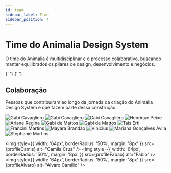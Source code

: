 ```yaml
---
id: team
sidebar_label: Time
sidebar_position: 4
---
```




# Time do Animalia Design System

O time do Animalia é multidisciplinar e o processo colaborativo, buscando manter equilibrados os pilares de design, desenvolvimento e negócios.

<div style={{ display: 'flex', flexFlow: 'row wrap', margin: '-8px' }}>
  <ProfileCardComponent
    avatar={profileFernanda}
    name="Fernanda Russafa"
    title="Gerente Eng. Corporativa"
  />
  <ProfileCardComponent
    avatar={profileDoug}
    name="Douglas Souza"
    title="PO Animalia DS"
  />
  <ProfileCardComponent
    avatar={profileAmilcar}
    name="Amilcar Teixeira"
    title="Product Design"
  />
  <ProfileCardComponent
    avatar={profileLucy}
    name="Lucy Brandão"
    title="Software Engineer"
  />
  <ProfileCardComponent
    avatar={profileGabi}
    name="Gabrieli Barbosa"
    title="Front-end Developer"
  />
  <ProfileCardComponent
    avatar={profileRafa}
    name="Rafael Lourenço"
    title="Front-end Developer"
  />
  <ProfileCardComponent
    avatar={profileJorge}
    name="Jorge Nicholas"
    title="Front-end Developer"
  />
  <ProfileCardComponent
    avatar={profileLuiz}
    name="Luiz Mariz"
    title="Front-end Developer"
  />
  <ProfileCardComponent
    avatar={profileCaio}
    name="Caio Mendonça"
    title="UX Researcher"
  />{' '}
  <ProfileCardComponent
    avatar={profileJe}
    name="Jessica"
    title="UX Researcher"
  />{' '}
  <ProfileCardComponent
    avatar={profileBia}
    name="Bia Ferrer"
    title="UX Researcher"
  />
  <ProfileCardComponent
    avatar={profileBizon}
    name="Wilson Bizon"
    title="Esp. de Usabilidade"
  />
  <ProfileCardComponent
    avatar={profileMateus}
    name="Mateus José"
    title="Product Design"
  />
</div>

## Colaboração

Pessoas que contribuíram ao longo da jornada da criação do Animalia Design System e que fazem parte dessa construção.

<div
  style={{
    display: 'flex',
    flexFlow: 'row wrap',
    margin: '-8px',
    filter: 'grayscale(100%)',
  }}
>
  <img
    style={{ width: '64px', borderRadius: '50%', margin: '8px' }}
    src={profileEdi}
    alt="Gabi Cavagliero"
  />
  <img
    style={{ width: '64px', borderRadius: '50%', margin: '8px' }}
    src={profileNic}
    alt="Gabi Cavagliero"
  />
  <img
    style={{ width: '64px', borderRadius: '50%', margin: '8px' }}
    src={profileGabriela}
    alt="Gabi Cavagliero"
  />
  <img
    style={{ width: '64px', borderRadius: '50%', margin: '8px' }}
    src={profilePeixe}
    alt="Henrique Peixe"
  />
  <img
    style={{ width: '64px', borderRadius: '50%', margin: '8px' }}
    src={profileAriane}
    alt="Ariane Regina"
  />
  <img
    style={{ width: '64px', borderRadius: '50%', margin: '8px' }}
    src={profileNatanael}
    alt="Gabi de Mattos"
  />
  <img
    style={{ width: '64px', borderRadius: '50%', margin: '8px' }}
    src={profileGabiMattos}
    alt="Gabi de Mattos"
  />
  <img
    style={{ width: '64px', borderRadius: '50%', margin: '8px' }}
    src={profileTais}
    alt="Tais Ertl"
  />
  <img
    style={{ width: '64px', borderRadius: '50%', margin: '8px' }}
    src={profileFran}
    alt="Francini Martins"
  />
  <img
    style={{ width: '64px', borderRadius: '50%', margin: '8px' }}
    src={profileMay}
    alt="Mayara Brandão"
  />
  <img
    style={{ width: '64px', borderRadius: '50%', margin: '8px' }}
    src={profileVinicius}
    alt="Vinicius"
  />
  <img
    style={{ width: '64px', borderRadius: '50%', margin: '8px' }}
    src={profileMari}
    alt="Mariana Gonçalves Avila"
  />
  <img
    style={{ width: '64px', borderRadius: '50%', margin: '8px' }}
    src={profileStephanie}
    alt="Stephanie Martins"
  />

  <img
    style={{ width: '64px', borderRadius: '50%', margin: '8px' }}
    src={profileCamis}
    alt="Camila Cruz"
  />
  <img
    style={{ width: '64px', borderRadius: '50%', margin: '8px' }}
    src={profileFabao}
    alt="Fabio"
  />
  <img
    style={{ width: '64px', borderRadius: '50%', margin: '8px' }}
    src={profileAlvaro}
    alt="Alvaro Camillo"
  />
</div>
